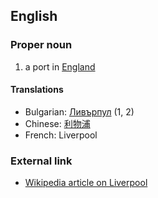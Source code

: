 ==English==

===Proper noun===

# a port in [[England]]

====Translations====

*Bulgarian: [[Ливърпул]] (1, 2)
*Chinese: [[利物浦]]
*French: Liverpool

===External link===

*[[wikipedia:en:Liverpool|Wikipedia article on Liverpool]]
